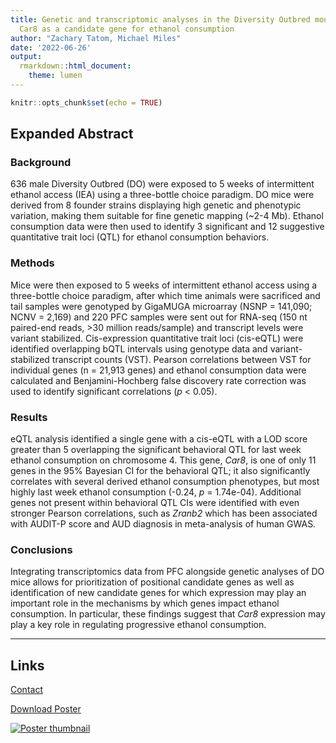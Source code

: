 ```yaml
---
title: Genetic and transcriptomic analyses in the Diversity Outbred mouse identify
  Car8 as a candidate gene for ethanol consumption
author: "Zachary Tatom, Michael Miles"
date: '2022-06-26'
output:
  rmarkdown::html_document:
    theme: lumen
---
```


```r
knitr::opts_chunk$set(echo = TRUE)
```

## Expanded Abstract

### Background

636 male Diversity Outbred (DO) were exposed to 5 weeks of intermittent ethanol access (IEA) using a three-bottle choice paradigm. DO mice were derived from 8 founder strains displaying high genetic and phenotypic variation, making them suitable for fine genetic mapping (~2-4 Mb). Ethanol consumption data were then used to identify 3 significant and 12 suggestive quantitative trait loci (QTL) for ethanol consumption behaviors.

### Methods

Mice were then exposed to 5 weeks of intermittent ethanol access using a three-bottle choice paradigm, after which time animals were sacrificed and tail samples were genotyped by GigaMUGA microarray (NSNP = 141,090; NCNV = 2,169) and 220 PFC samples were sent out for RNA-seq (150 nt paired-end reads, >30 million reads/sample) and transcript levels were variant stabilized. Cis-expression quantitative trait loci (cis-eQTL) were identified overlapping bQTL intervals using genotype data and variant-stabilized transcript counts (VST). Pearson correlations between VST for individual genes (n = 21,913 genes) and ethanol consumption data were calculated and Benjamini-Hochberg false discovery rate correction was used to identify significant correlations (*p* < 0.05).

### Results

eQTL analysis identified a single gene with a cis-eQTL with a LOD score greater than 5 overlapping the significant behavioral QTL for last week ethanol consumption on chromosome 4. This gene, *Car8*, is one of only 11 genes in the 95% Bayesian CI for the behavioral QTL; it also significantly correlates with several derived ethanol consumption phenotypes, but most highly last week ethanol consumption (-0.24, *p* = 1.74e-04). Additional genes not present within behavioral QTL CIs were identified with even stronger Pearson correlations, such as *Zranb2* which has been associated with AUDIT-P score and AUD diagnosis in meta-analysis of human GWAS.
 
### Conclusions

Integrating transcriptomics data from PFC alongside genetic analyses of DO mice allows for prioritization of positional candidate genes as well as identification of new candidate genes for which expression may play an important role in the mechanisms by which genes impact ethanol consumption. In particular, these findings suggest that *Car8* expression may play a key role in regulating progressive ethanol consumption.

---

## Links

[Contact](mailto:tatomz@vcu.edu)

[Download Poster](2022_RSoA_Poster.pdf)

[![Poster thumbnail](poster.png)](2022_RSoA_Poster.pdf)